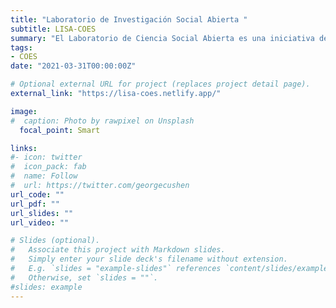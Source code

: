 ```yaml
---
title: "Laboratorio de Investigación Social Abierta "
subtitle: LISA-COES
summary: "El Laboratorio de Ciencia Social Abierta es una iniciativa del Centro de Estudios de Conflicto y Cohesión Social (COES) que tiene como propósito ser una guía para el desarrollo de una ciencia social abierta y reproducible para la comunidad científica y la ciudadanía. Nos enfocamos en promover y construir herramientas de los cuatro componentes principales de la ciencia abierta: (1) diseño transparente, (2) apertura de datos, (3) análisis reproducibles y (4) publicaciones libres."
tags:
- COES
date: "2021-03-31T00:00:00Z"

# Optional external URL for project (replaces project detail page).
external_link: "https://lisa-coes.netlify.app/"

image:
#  caption: Photo by rawpixel on Unsplash
  focal_point: Smart

links:
#- icon: twitter
#  icon_pack: fab
#  name: Follow
#  url: https://twitter.com/georgecushen
url_code: ""
url_pdf: ""
url_slides: ""
url_video: ""

# Slides (optional).
#   Associate this project with Markdown slides.
#   Simply enter your slide deck's filename without extension.
#   E.g. `slides = "example-slides"` references `content/slides/example-slides.md`.
#   Otherwise, set `slides = ""`.
#slides: example
---
```

